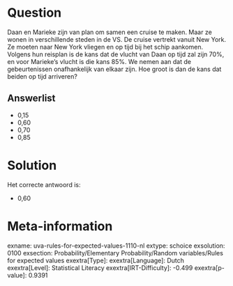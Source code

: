 Question
========

Daan en Marieke zijn van plan om samen een cruise te maken. Maar ze
wonen in verschillende steden in de VS. De cruise vertrekt vanuit New
York. Ze moeten naar New York vliegen en op tijd bij het schip aankomen.
Volgens hun reisplan is de kans dat de vlucht van Daan op tijd zal zijn
70%, en voor Marieke's vlucht is die kans 85%. We nemen aan dat de
gebeurtenissen onafhankelijk van elkaar zijn. Hoe groot is dan de kans
dat beiden op tijd arriveren?\

Answerlist
----------

* 0,15
* 0,60
* 0,70
* 0,85

Solution
========

Het correcte antwoord is: 

* 0,60

Meta-information
================
exname: uva-rules-for-expected-values-1110-nl
extype: schoice
exsolution: 0100
exsection: Probability/Elementary Probability/Random variables/Rules for expected values
exextra[Type]: 
exextra[Language]: Dutch
exextra[Level]: Statistical Literacy
exextra[IRT-Difficulty]: -0.499
exextra[p-value]: 0.9391
